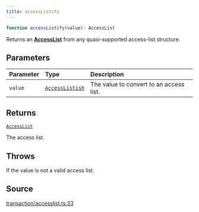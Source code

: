 ```yaml
---
title: accessListify
---
```


```ts
function accessListify(value): AccessList
```

Returns an [**AccessList**](/content/type-aliases/AccessList) from any quasi-supported access-list structure.

## Parameters

| Parameter | Type | Description |
| :------ | :------ | :------ |
| `value` | [`AccessListish`](/content/type-aliases/AccessListish) | The value to convert to an access list. |

## Returns

[`AccessList`](/content/type-aliases/AccessList)

The access list.

## Throws

If the value is not a valid access list.

## Source

[transaction/accesslist.ts:33](https://github.com/dominant-strategies/quais-6.js/blob/755bfc2a1f4b5e928682c06a8fa45128a878e1f4/src/transaction/accesslist.ts#L33)
